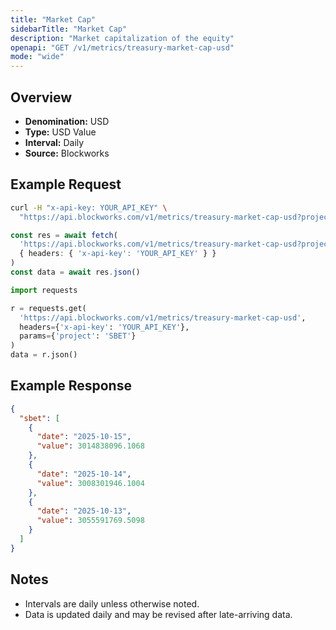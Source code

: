 ```yaml
---
title: "Market Cap"
sidebarTitle: "Market Cap"
description: "Market capitalization of the equity"
openapi: "GET /v1/metrics/treasury-market-cap-usd"
mode: "wide"
---
```


## Overview

- **Denomination:** USD
- **Type:** USD Value
- **Interval:** Daily
- **Source:** Blockworks

## Example Request

<CodeGroup>

```bash cURL
curl -H "x-api-key: YOUR_API_KEY" \
  "https://api.blockworks.com/v1/metrics/treasury-market-cap-usd?project=SBET"
```

```typescript TypeScript
const res = await fetch(
  'https://api.blockworks.com/v1/metrics/treasury-market-cap-usd?project=SBET',
  { headers: { 'x-api-key': 'YOUR_API_KEY' } }
)
const data = await res.json()
```

```python Python
import requests

r = requests.get(
  'https://api.blockworks.com/v1/metrics/treasury-market-cap-usd',
  headers={'x-api-key': 'YOUR_API_KEY'},
  params={'project': 'SBET'}
)
data = r.json()
```

</CodeGroup>

## Example Response

```json
{
  "sbet": [
    {
      "date": "2025-10-15",
      "value": 3014838096.1068
    },
    {
      "date": "2025-10-14",
      "value": 3008301946.1004
    },
    {
      "date": "2025-10-13",
      "value": 3055591769.5098
    }
  ]
}
```

## Notes
- Intervals are daily unless otherwise noted.
- Data is updated daily and may be revised after late-arriving data.